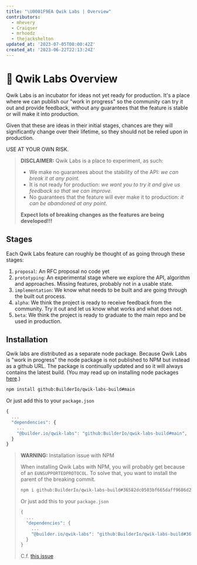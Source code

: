 ```yaml
---
title: "\U0001F9EA Qwik Labs | Overview"
contributors:
  - mhevery
  - Craiqser
  - mrhoodz
  - thejackshelton
updated_at: '2023-07-05T08:00:42Z'
created_at: '2023-06-22T22:13:24Z'
---
```


# 🧪 Qwik Labs Overview

Qwik Labs is an incubator for ideas not yet ready for production. It's a place where we can publish our "work in progress" so the community can try it out and provide feedback, without any guarantees that the feature is stable or will make it into production. 

Given that these are ideas in their initial stages, chances are they will significantly change over their lifetime, so they should not be relied upon in production. 

USE AT YOUR OWN RISK.

> **DISCLAIMER:** Qwik Labs is a place to experiment, as such:
> - We make no guarantees about the stability of the API: _we can break it at any point._
> - It is not ready for production: _we want you to try it and give us feedback so that we can improve._
> - No guarantees that the feature will ever make it to production: _it can be abandoned at any point._
>
> **Expect lots of breaking changes as the features are being developed!!!**

## Stages

Each Qwik Labs feature can roughly be thought of as going through these stages:
1. `proposal`: An RFC proposal no code yet
2. `prototyping`: An experimental stage where we explore the API, algorithm and approaches. Missing features, probably not in a usable state.
3. `implementation`: We know what needs to be built and are going through the built out process.
4. `alpha`: We think the project is ready to receive feedback from the community. Try it out and let us know what works and what does not.
5. `beta`: We think the project is ready to graduate to the main repo and be used in production.

## Installation

Qwik labs are distributed as a separate node package. Because Qwik Labs is "work in progress" the node package is not published to NPM but instead as a github URL. The package is continually updated and so it will always contains the latest build. (You may read up on installing node packages [here](https://docs.npmjs.com/cli/v8/commands/npm-install).)


```sh
npm install github:BuilderIo/qwik-labs-build#main
```

Or just add this to your `package.json`

```javascript
{
  ...
  "dependencies": {
    ...
    "@builder.io/qwik-labs": "github:BuilderIo/qwik-labs-build#main",
  }
}
```

> **WARNING:** Installation issue with NPM
>
> When installing Qwik Labs with NPM, you will probably get because of an `EUNSUPPORTEDPROTOCOL`.
> To solve that, you want to install the parent of the breaking commit.
> ```sh
> npm i github:BuilderIo/qwik-labs-build#36582dc0503bf665daff9686d2a27d742145795d
> ```
> Or just add this to your `package.json`
> ```javascript
> {
>   ...
>   "dependencies": {
>     ...
>     "@builder.io/qwik-labs": "github:BuilderIo/qwik-labs-build#36582dc0503bf665daff9686d2a27d742145795d",
>   }
> }
> ```
> C.f. [this issue](https://github.com/BuilderIO/qwik/issues/5803)
